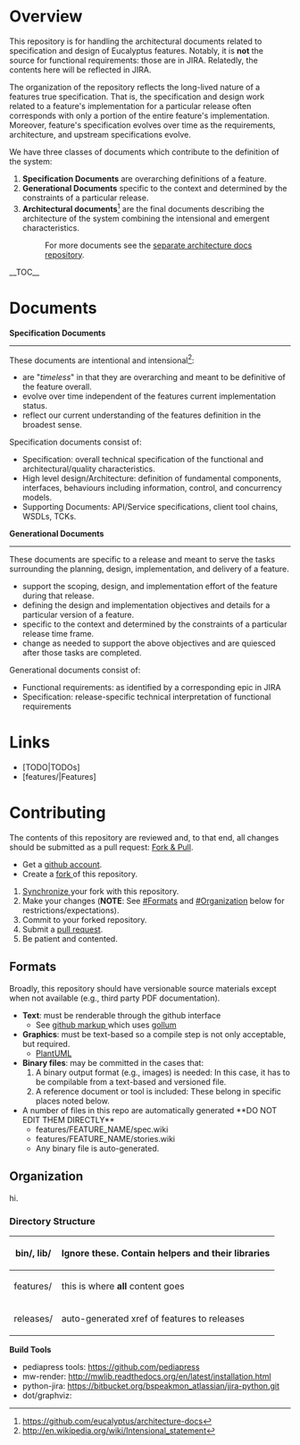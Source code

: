 = Overview =
This repository is for handling the architectural documents related to specification and design of Eucalyptus features.  Notably, it is '''not''' the source for functional requirements:  those are in JIRA.  Relatedly, the contents here will be reflected in JIRA.

The organization of the repository reflects the long-lived nature of a features true specification.  That is, the specification and design work related to a feature's implementation for a particular release often corresponds with only a portion of the entire feature's implementation.  Moreover, feature's specification evolves over time as the requirements, architecture, and upstream specifications evolve.

We have three classes of documents which contribute to the definition of the system:
# '''Specification Documents''' are overarching definitions of a feature.
# '''Generational Documents''' specific to the context and determined by the constraints of a particular release.
# '''Architectural documents'''<ref>https://github.com/eucalyptus/architecture-docs</ref> are the final documents describing the architecture of the system combining the intensional and emergent characteristics.
#: For more documents see the [[https://github.com/eucalyptus/architecture-docs|separate architecture docs repository]].

__TOC__
= Documents =

'''Specification Documents''' 
----
These documents are intentional and intensional<ref>http://en.wikipedia.org/wiki/Intensional_statement</ref>:
* are "''timeless''" in that they are overarching and meant to be definitive of the feature overall.
* evolve over time independent of the features current implementation status.
* reflect our current understanding of the features definition in the broadest sense.

Specification documents consist of:
* Specification:  overall technical specification of the functional and architectural/quality characteristics.
* High level design/Architecture:  definition of fundamental components, interfaces, behaviours including information, control, and concurrency models.
* Supporting Documents: API/Service specifications, client tool chains, WSDLs, TCKs.

'''Generational Documents'''
----
These documents are specific to a release and meant to serve the tasks surrounding the planning, design, implementation, and delivery of a feature.
* support the scoping, design, and implementation effort of the feature during that release.
* defining the design and implementation objectives and details for a particular version of a feature.
* specific to the context and determined by the constraints of a particular release time frame.
* change as needed to support the above objectives and are quiesced after those tasks are completed.

Generational documents consist of:
* Functional requirements: as identified by a corresponding epic in JIRA
* Specification:  release-specific technical interpretation of functional requirements 

= Links =
* [TODO|TODOs]
* [features/|Features]

= Contributing =
The contents of this repository are reviewed and, to that end, all changes should be submitted as a pull request: [[https://help.github.com/articles/fork-a-repo|Fork & Pull]].

* Get a [[https://github.com/signup/free|github account]].
* Create a [[https://help.github.com/articles/fork-a-repo|fork ]] of this repository.
# [[https://help.github.com/articles/syncing-a-fork|Synchronize ]] your fork with this repository.
# Make your changes  ('''NOTE''': See [[#Formats]] and [[#Organization]] below for restrictions/expectations).
# Commit to your forked repository.
# Submit a [[https://help.github.com/articles/creating-a-pull-request|pull request]].
# Be patient and contented.

== Formats ==
Broadly, this repository should have versionable source materials except when not available (e.g., third party PDF documentation).

* '''Text''':  must be renderable through the github interface 
** See [[https://github.com/github/markup|github markup ]] which uses [[https://github.com/github/gollum|gollum]] 
* '''Graphics''':  must be text-based so a compile step is not only acceptable, but required.  
** [[PlantUML]]
* '''Binary files''': may be committed in the cases that:
*# A binary output format (e.g., images) is needed:  In this case, it has to be compilable from a text-based and versioned file.
*# A reference document or tool is included:  These belong in specific places noted below.
* A number of files in this repo are automatically generated **DO NOT EDIT THEM DIRECTLY**
** features/FEATURE_NAME/spec.wiki
** features/FEATURE_NAME/stories.wiki
** Any binary file is auto-generated.


== Organization ==

hi.


=== Directory Structure ===
{|
! bin/, lib/
| Ignore these. Contain helpers and their libraries
|-
! features/
| this is where '''all''' content goes
|-
! releases/
| auto-generated xref of features to releases
|}


'''Build Tools'''
* pediapress tools: https://github.com/pediapress
* mw-render: http://mwlib.readthedocs.org/en/latest/installation.html
* python-jira: https://bitbucket.org/bspeakmon_atlassian/jira-python.git
* dot/graphviz: 



<references/>
